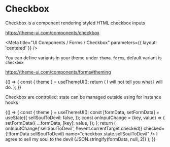 
# Checkbox

Checkbox is a component rendering styled HTML checkbox inputs

https://theme-ui.com/components/checkbox

<Meta title="UI Components / Forms / Checkbox" parameters={{ layout: 'centered' }} />

You can define variants in your theme under `theme.forms`, default variant is `checkbox`

https://theme-ui.com/components/forms#theming

<Preview>
  <Story name="Default">
    {() => {
      const { theme } = useThemeUI();
      return (
        <Label>
          <Checkbox
            variant={select('Variant', theme ? Object.keys(theme.forms || {}) : [], 'checkbox')}
            onChange={action('checkbox.default')}
            name="checkbox.default"
            value="true"
          />
          I will not tell you what I will do.
        </Label>
      );
    }}
  </Story>
</Preview>

Checkbox are controlled: state can be managed outside using for instance hooks

<Preview>
  <Story name="State">
    {() => {
      const { theme } = useThemeUI();
      const [formData, setFormData] = useState({
        sellSoulToDevil: false,
      });
      const onInputChange = (key, value) => {
        setFormData({
          ...formData,
          [key]: value,
        });
      };
      return (
        <React.Fragment>
          <Label>
            <Checkbox
              variant={select('Variant', theme ? Object.keys(theme.forms || {}) : [], 'checkbox')}
              onChange={(event) => onInputChange('sellSoulToDevil', !!event.currentTarget.checked)}
              checked={!!formData.sellSoulToDevil}
              name="checkbox.state.sellSoulToDevil"
            />
            I agree to sell my soul to the devil
          </Label>
          <Divider />
          <Styled.pre>{JSON.stringify(formData, null, 2)}</Styled.pre>
        </React.Fragment>
      );
    }}
  </Story>
</Preview>

